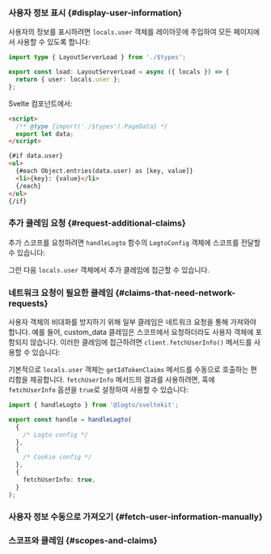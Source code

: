 

### 사용자 정보 표시 \{#display-user-information}

사용자의 정보를 표시하려면 `locals.user` 객체를 레이아웃에 주입하여 모든 페이지에서 사용할 수 있도록 합니다:

```ts title="+layout.server.ts"
import type { LayoutServerLoad } from './$types';

export const load: LayoutServerLoad = async ({ locals }) => {
  return { user: locals.user };
};
```

Svelte 컴포넌트에서:

```html title="+page.svelte"
<script>
  /** @type {import('./$types').PageData} */
  export let data;
</script>

{#if data.user}
<ul>
  {#each Object.entries(data.user) as [key, value]}
  <li>{key}: {value}</li>
  {/each}
</ul>
{/if}
```

### 추가 클레임 요청 \{#request-additional-claims}

<FindUserInfoMissing method="locals.user" />
<ScopesAndClaimsIntroduction />

추가 스코프를 요청하려면 `handleLogto` 함수의 `LogtoConfig` 객체에 스코프를 전달할 수 있습니다:

<ScopesAndClaimsCode />

그런 다음 `locals.user` 객체에서 추가 클레임에 접근할 수 있습니다.

### 네트워크 요청이 필요한 클레임 \{#claims-that-need-network-requests}

사용자 객체의 비대화를 방지하기 위해 일부 클레임은 네트워크 요청을 통해 가져와야 합니다. 예를 들어, custom_data 클레임은 스코프에서 요청하더라도 사용자 객체에 포함되지 않습니다. 이러한 클레임에 접근하려면 `client.fetchUserInfo()` 메서드를 사용할 수 있습니다:

기본적으로 `locals.user` 객체는 `getIdTokenClaims` 메서드를 수동으로 호출하는 편리함을 제공합니다. `fetchUserInfo` 메서드의 결과를 사용하려면, 훅에 `fetchUserInfo` 옵션을 `true`로 설정하여 사용할 수 있습니다:

```ts title="hooks.server.ts"
import { handleLogto } from '@logto/sveltekit';

export const handle = handleLogto(
  {
    /* Logto config */
  },
  {
    /* Cookie config */
  },
  {
    fetchUserInfo: true,
  }
);
```

### 사용자 정보 수동으로 가져오기 \{#fetch-user-information-manually}

<GetUserInfoApis
  getIdTokenClaimsApi="locals.logtoClient.getIdTokenClaims()"
  fetchUserInfoApi="locals.logtoClient.fetchUserInfo()"
/>

### 스코프와 클레임 \{#scopes-and-claims}

<ScopesAndClaims />
